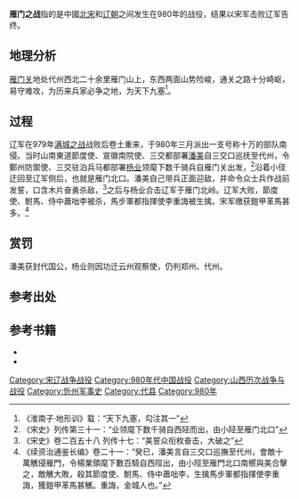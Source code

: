 {{Infobox Military Conflict|
image=|
caption=|
partof=[[宋辽战争|宋辽战争]]战役|
conflict=雁门之战|
date=980年三月|
place=[[代州|代州]][[雁门关|雁门关]]|
result=宋军击败辽军|
combatant1=[[宋朝|宋朝]]|
combatant2=[[辽朝|辽朝]]|
commander1=[[潘美|潘美]]<br>[[杨业|杨业]]|
commander2=[[蕭咄李|蕭咄李]]{{KIA}}<br>[[李重誨|李重誨]]|
strength1=不祥|
strength2=号称10万<ref>《宋史纪事本末》卷一十三 </ref><ref>《宋会要》卷二十一</ref>|
casualties1=不詳|
casualties2=不祥|
}}
{{Campaignbox 宋辽战争}}
'''雁门之战'''指的是中國[[北宋|北宋]]和[[辽朝|辽朝]]之间发生在980年的战役，结果以宋军击败辽军告终。

==地理分析==
[[雁门关|雁门关]]地处代州西北二十余里雁门山上，东西两面山势险峻，通关之路十分崎岖，易守难攻，为历来兵家必争之地，为天下九塞<ref>《淮南子·地形训》载：“天下九塞，勾注其一”</ref>。

==过程==
辽军在979年[[满城之战|满城之战]]战败后卷土重来，于980年三月派出一支号称十万的部队南侵。当时山南東道節度使、宣徽南院使、三交都部署[[潘美|潘美]]自三交口巡抚至代州，令鄭州防禦使、三交驻泊兵马都部署[[杨业|杨业]]领麾下数千骑兵自雁门关出发，<ref>《宋史》列传第三十一：“业领麾下数千骑自西陉而出，由小陉至雁门北口”</ref>沿着小径迂回至辽军侧后，也就是雁门北口。潘美自己带兵正面迎敌，并命令众士兵作战前发誓，口含木片奋勇杀敌，<ref>《宋史》卷二百五十八 列传十七：“美誓众衔枚奋击，大破之”</ref>之后与杨业合击辽军于雁门北岭。辽军大败，節度使、駙馬、侍中蕭咄李被杀，馬步軍都指揮使李重誨被生擒。宋军缴获鎧甲革馬甚多。<ref>《续资治通鉴长编》卷二十一：“癸巳，潘美言自三交口巡撫至代州，會敵十萬觽侵雁門，令楊業領麾下數百騎自西陘出，由小陘至雁門北口南嚮與美合擊之，敵觽大敗，殺其節度使、駙馬、侍中蕭咄李，生擒馬步軍都指揮使李重誨，獲鎧甲革馬甚觽。重誨，金城人也。”</ref>

==赏罚==
潘美获封代国公，杨业则因功迁云州观察使，仍判郑州、代州。
==参考出处==
<div class="references-small">
<references />
</div>
==参考书籍==
*{{cite book|title=《续资治通鉴长编》|author=（宋）李焘}}
*{{cite book|title=《宋史》|author=（元）脱脱}}
[[Category:宋辽战争战役|Category:宋辽战争战役]]
[[Category:980年代中国战役|Category:980年代中国战役]]
[[Category:山西历次战争与战役|Category:山西历次战争与战役]]
[[Category:忻州军事史|Category:忻州军事史]]
[[Category:代县|Category:代县]]
[[Category:980年|Category:980年]]